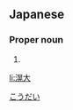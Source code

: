 ==Japanese==
{{ja-kanjitab|滉|大}}

===Proper noun===
{{ja-pos|proper|こうだい}}

# {{given name|male|lang=ja}}

[[Category:Japanese male given names|こうだい]]

[[li:滉大]]